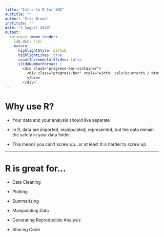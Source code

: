 ```yaml
---
title: "Intro to R for SNA"
subtitle: ""
author: "Eric Brewe"
institute: ""
date: "4 August 2020"
output:
  xaringan::moon_reader:
    lib_dir: libs
    nature:
      highlightStyle: github
      highlightLines: true
      countIncrementalSlides: false
      slideNumberFormat: |
        <div class="progress-bar-container">
          <div class="progress-bar" style="width: calc(%current% / %total% * 100%);">
          </div>
        </div>`
---
```


# Why use R?


- Your data and your analysis should live separate
 
- In R, data are imported, manipulated, represented, but the data remain the safely in your data folder. 
 - This means you can't screw up...or at least it is harder to screw up

---
# R is great for...


- Data Cleaning

- Plotting

- Summarizing

- Manipulating Data

- Generating Reproducible Analysis

- Sharing Code
